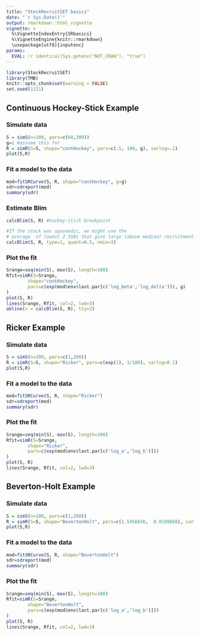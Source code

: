 ```yaml
---
title: "StockRecruitSET basics"
date: "`r Sys.Date()`"
output: rmarkdown::html_vignette
vignette: >
  %\VignetteIndexEntry{SRbasics}
  %\VignetteEngine{knitr::rmarkdown}
  \usepackage[utf8]{inputenc}
params:
  EVAL: !r identical(Sys.getenv("NOT_CRAN"), "true")
---
```


```r
library(StockRecruitSET)
library(TMB)
knitr::opts_chunk$set(warning = FALSE)
set.seed(1111)
```

## Continuous Hockey-Stick Example

### Simulate data
```r
S = simS(n=100, pars=c(60,200))
g=1 #assume this for 
R = simR(S=S, shape="contHockey", pars=c(.5, 100, g), varlog=.1)
plot(S,R)
```

### Fit a model to the data
```r
mod=fitSRCurve(S, R, shape="contHockey", g=g)
sdr=sdreport(mod)
summary(sdr)
```

### Estimate Blim
```r
calcBlim(S, R) #hockey-stick breakpoint

#If the stock was spasmodic, we might use the
# average  of lowest 3 SSBs that give large (above median) recruitment
calcBlim(S, R, type=1, quant=0.5, nmin=3)  
```

### Plot the fit
```r
Srange=seq(min(S), max(S), length=100)
Rfit=simR(S=Srange,
		shape="contHockey", 
		pars=c(exp(mod$env$last.par[c('log_beta','log_delta')]), g)
)
plot(S, R)
lines(Srange, Rfit, col=2, lwd=3)
abline(v = calcBlim(S, R), lty=2)
```

## Ricker Example

### Simulate data
```r
S = simS(n=100, pars=c(1,200))
R = simR(S=S, shape="Ricker", pars=c(exp(1), 1/100), varlog=0.1)
plot(S,R)
```

### Fit a model to the data
```r
mod=fitSRCurve(S, R, shape="Ricker")
sdr=sdreport(mod)
summary(sdr)
```

### Plot the fit
```r
Srange=seq(min(S), max(S), length=100)
Rfit=simR(S=Srange,
		shape="Ricker", 
		pars=c(exp(mod$env$last.par[c('log_a','log_b')]))
)
plot(S, R)
lines(Srange, Rfit, col=2, lwd=3)
```


## Beverton-Holt Example

### Simulate data
```r
S = simS(n=100, pars=c(1,200))
R = simR(S=S, shape="BevertonHolt", pars=c(1.5456836,  0.0108868), varlog=0.1)
plot(S,R)
```

### Fit a model to the data
```r
mod=fitSRCurve(S, R, shape="BevertonHolt")
sdr=sdreport(mod)
summary(sdr)
```

### Plot the fit
```r
Srange=seq(min(S), max(S), length=100)
Rfit=simR(S=Srange,
		shape="BevertonHolt", 
		pars=c(exp(mod$env$last.par[c('log_a','log_b')]))
)
plot(S, R)
lines(Srange, Rfit, col=2, lwd=3)
```
